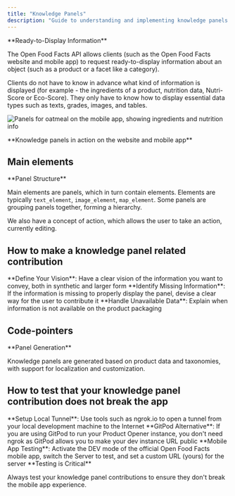 ```yaml
---
title: "Knowledge Panels"
description: "Guide to understanding and implementing knowledge panels that provide ready-to-display product information in Open Food Facts API"
---
```



<Callout type="info">
**Ready-to-Display Information**

The Open Food Facts API allows clients (such as the Open Food Facts website and mobile app) to request ready-to-display information about an object (such as a product or a facet like a category).
</Callout>

Clients do not have to know in advance what kind of information is displayed (for example - the ingredients of a product, nutrition data, Nutri-Score or Eco-Score). They only have to know how to display essential data types such as texts, grades, images, and tables.

![Panels for oatmeal on the mobile app, showing ingredients and nutrition info](../images/knowledge-panels-in-action.png)

<Callout>
**Knowledge panels in action on the website and mobile app**
</Callout>

## Main elements

<Callout type="info">
**Panel Structure**

Main elements are panels, which in turn contain elements. Elements are typically `text_element`, `image_element`, `map_element`. Some panels are grouping panels together, forming a hierarchy.
</Callout>

We also have a concept of action, which allows the user to take an action, currently editing.

<Card href="./ref/schemas/knowledge_panels/panels.yaml" title="Knowledge Panels JSON Schema" description="Complete structure of the knowledge panels data returned by the API" />

<Card href="https://openfoodfacts.github.io/openfoodfacts-server/api/ref-v2/#get-/api/v2/product/-barcode--fields-knowledge_panels" title="API Reference" description="Getting Knowledge panels for a specific product by barcode" external />

## How to make a knowledge panel related contribution

<Steps>
<Step>
**Define Your Vision**: Have a clear vision of the information you want to convey, both in synthetic and larger form
</Step>
<Step>
**Identify Missing Information**: If the information is missing to properly display the panel, devise a clear way for the user to contribute it
</Step>
<Step>
**Handle Unavailable Data**: Explain when information is not available on the product packaging
</Step>
</Steps>

## Code-pointers

<Cards>
<Card title="Environment Templates" description="templates/api/knowledge-panels/environment/label.tt.json" />
<Card title="Contribution Logic" description="lib/ProductOpener/KnowledgePanelsContribution.pm" />
<Card title="Product Panels" description="lib/ProductOpener/KnowledgePanels.pm - for products" />
<Card title="Facet Panels" description="lib/ProductOpener/KnowledgePanelsTags.pm - for facets" />
</Cards>

<Callout type="info">
**Panel Generation**

Knowledge panels are generated based on product data and taxonomies, with support for localization and customization.
</Callout>

## How to test that your knowledge panel contribution does not break the app

<Steps>
<Step>
**Setup Local Tunnel**: Use tools such as ngrok.io to open a tunnel from your local development machine to the Internet
</Step>
<Step>
**GitPod Alternative**: If you are using GitPod to run your Product Opener instance, you don't need ngrok as GitPod allows you to make your dev instance URL public
</Step>
<Step>
**Mobile App Testing**: Activate the DEV mode of the official Open Food Facts mobile app, switch the Server to test, and set a custom URL (yours) for the server
</Step>
</Steps>

<Callout type="warning">
**Testing is Critical**

Always test your knowledge panel contributions to ensure they don't break the mobile app experience.
</Callout>
